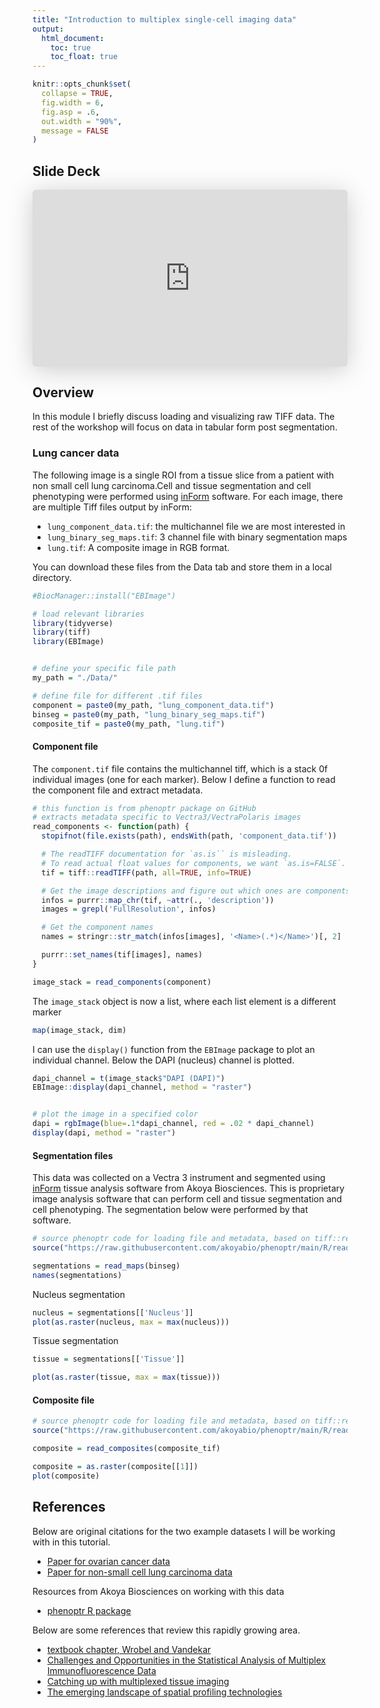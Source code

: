```yaml
---
title: "Introduction to multiplex single-cell imaging data"
output:
  html_document: 
    toc: true
    toc_float: true
---
```




```r
knitr::opts_chunk$set(
  collapse = TRUE,
  fig.width = 6,
  fig.asp = .6,
  out.width = "90%",
  message = FALSE
)

```




## Slide Deck

<iframe class="speakerdeck-iframe" frameborder="0" src="https://speakerdeck.com/player/19588e79e83146a8bc844ed2f335c79e" title="MI_intro" allowfullscreen="true" style="border: 0px; background: padding-box padding-box rgba(0, 0, 0, 0.1); margin: 0px; padding: 0px; border-radius: 6px; box-shadow: rgba(0, 0, 0, 0.2) 0px 5px 40px; width: 100%; height: auto; aspect-ratio: 560 / 314;" data-ratio="1.78343949044586"></iframe>


## Overview

In this module I briefly discuss loading and visualizing raw TIFF data. The rest of the workshop will focus on data in tabular form post segmentation.

### Lung cancer data

The following image is a single ROI from a tissue slice from a patient with non small cell lung carcinoma.Cell and tissue segmentation and cell phenotyping were performed using [inForm](https://www.akoyabio.com/phenoimager/software/inform-tissue-finder/) software. For each image, there are multiple Tiff files output by inForm:


* `lung_component_data.tif`: the multichannel file we are most interested in
* `lung_binary_seg_maps.tif`: 3 channel file with binary segmentation maps
* `lung.tif`: A composite image in RGB format. 

You can download these files from the Data tab and store them in a local directory. 

```r

#BiocManager::install("EBImage")

# load relevant libraries
library(tidyverse)
library(tiff)
library(EBImage)


# define your specific file path
my_path = "./Data/"

# define file for different .tif files
component = paste0(my_path, "lung_component_data.tif")
binseg = paste0(my_path, "lung_binary_seg_maps.tif")
composite_tif = paste0(my_path, "lung.tif")
```


#### Component file


The `component.tif` file contains the multichannel tiff, which is a stack 0f individual images (one for each marker). Below I define a function to read the component file and extract metadata.

```r
# this function is from phenoptr package on GitHub
# extracts metadata specific to Vectra3/VectraPolaris images
read_components <- function(path) {
  stopifnot(file.exists(path), endsWith(path, 'component_data.tif'))

  # The readTIFF documentation for `as.is`` is misleading.
  # To read actual float values for components, we want `as.is=FALSE`.
  tif = tiff::readTIFF(path, all=TRUE, info=TRUE)

  # Get the image descriptions and figure out which ones are components
  infos = purrr::map_chr(tif, ~attr(., 'description'))
  images = grepl('FullResolution', infos)

  # Get the component names
  names = stringr::str_match(infos[images], '<Name>(.*)</Name>')[, 2]

  purrr::set_names(tif[images], names)
}

image_stack = read_components(component)
```

The `image_stack` object is now a list, where each list element is a different marker

```r
map(image_stack, dim)
```


I can use the `display()` function from the `EBImage` package to plot an individual channel. Below the DAPI (nucleus) channel is plotted.

```r
dapi_channel = t(image_stack$"DAPI (DAPI)")
EBImage::display(dapi_channel, method = "raster")


# plot the image in a specified color
dapi = rgbImage(blue=.1*dapi_channel, red = .02 * dapi_channel)
display(dapi, method = "raster")
```

#### Segmentation files

This data was collected on a Vectra 3 instrument and segmented using [inForm](https://www.akoyabio.com/phenoimager/software/inform-tissue-finder/) tissue analysis     software from Akoya Biosciences. This is proprietary image analysis software that can perform cell and tissue segmentation and cell phenotyping. The segmentation below were performed by that software.

```r
# source phenoptr code for loading file and metadata, based on tiff::readTIFF.
source("https://raw.githubusercontent.com/akoyabio/phenoptr/main/R/read_maps.R")

segmentations = read_maps(binseg)
names(segmentations)
```

Nucleus segmentation

```r
nucleus = segmentations[['Nucleus']]
plot(as.raster(nucleus, max = max(nucleus)))
```


Tissue segmentation

```r
tissue = segmentations[['Tissue']]

plot(as.raster(tissue, max = max(tissue)))
```

#### Composite file

```r
# source phenoptr code for loading file and metadata, based on tiff::readTIFF.
source("https://raw.githubusercontent.com/akoyabio/phenoptr/main/R/read_composites.R")

composite = read_composites(composite_tif)
```

```r
composite = as.raster(composite[[1]])
plot(composite)
```



## References

Below are original citations for the two example datasets I will be working with in this tutorial.

* [Paper for ovarian cancer data](https://aacrjournals.org/mcr/article/19/12/1973/675069/The-Spatial-Context-of-Tumor-Infiltrating-Immune)
* [Paper for non-small cell lung carcinoma data](https://pubmed.ncbi.nlm.nih.gov/34048945/)

Resources from Akoya Biosciences on working with this data

* [phenoptr R package](https://akoyabio.github.io/phenoptr/)

Below are some references that review this rapidly growing area.

* [textbook chapter, Wrobel and Vandekar](http://juliawrobel.com/Downloads/mIF_chapter.pdf)
* [Challenges and Opportunities in the Statistical Analysis of Multiplex Immunofluorescence Data](https://www.mdpi.com/2072-6694/13/12/3031)
* [Catching up with multiplexed tissue imaging](https://www.nature.com/articles/s41592-022-01428-z) 
* [The emerging landscape of spatial profiling technologies](https://www.nature.com/articles/s41576-022-00515-3)